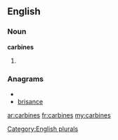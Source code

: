 ==English==

===Noun===
'''carbines'''

# {{plural of|[[carbine]]}}

===Anagrams===
* {{alphagram|abceinrs}}
* [[brisance#English|brisance]]


[[Category:English plurals]]

[[ar:carbines]]
[[fr:carbines]]
[[my:carbines]]